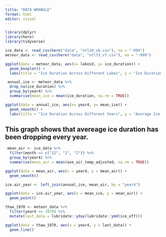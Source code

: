 ```yaml
---
title: "DATA WRANGLE"
format: html
editor: visual
---
```


```r
library(dplyr)
library(here)
library(tidyverse)
```

```r
ice_data <- read_csv(here("data", "ntl20_v6.csv"), na = "-999")
meteor_data <- read_csv(here("data", "ntl33_v7.csv"), na = "-999")
```

```r
ggplot(data = meteor_data, aes(x= lakeid, y= ice_duration)) +
  geom_boxplot() +
  labs(title = "Ice Duration Across Different Lakes", y = "Ice Duration")
```

```r
 annual_ice <- meteor_data %>%
  drop_na(ice_duration) %>%
  group_by(year4) %>%
  summarise(mean_ice = mean(ice_duration, na.rm = TRUE))
```

```r
ggplot(data = annual_ice, aes(x= year4, y= mean_ice)) +
  geom_smooth() +
  labs(title = "Ice Duration Across Different Years", y = "Average Ice Duration")
```
## This graph shows that avereage ice duration has been dropping every year.

```r
 mean_air <- ice_data %>%
  filter(month == c("12", "1", "2")) %>%
  group_by(year4) %>%
  summarise(mean_air = mean(ave_air_temp_adjusted, na.rm = TRUE))

```

```r
ggplot(data = mean_air, aes(x = year4, y = mean_air)) +
  geom_smooth()
```

```r
ice.air_year <- left_join(annual_ice, mean_air, by = "year4")
```

```r
ggplot(data = ice.air_year, aes(x = mean_ice, y = mean_air)) +
  geom_point()
```

```r
thaw_1970 <- meteor_data %>%
  filter(year4 >= 1970) %>%
  mutate(last_data = lubridate::yday(lubridate::ymd(ice_off)))
```

```r
ggplot(data = thaw_1970, aes(x = year4, y = last_data)) +
  geom_line()
```


